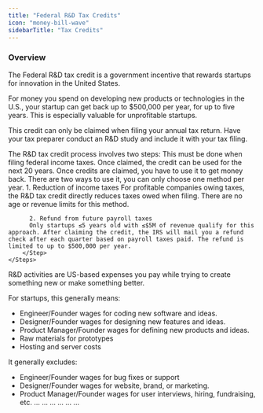 ```yaml
---
title: "Federal R&D Tax Credits"
icon: "money-bill-wave"
sidebarTitle: "Tax Credits"
---
```


### Overview
The Federal R&D tax credit is a government incentive that rewards startups for innovation in the United States.

For money you spend on developing new products or technologies in the U.S., your startup can get back up to $500,000 per year, for up to five years. This is especially valuable for unprofitable startups.

This credit can only be claimed when filing your annual tax return. Have your tax preparer conduct an R&D study and include it with your tax filing.


<AccordionGroup>
  <Accordion title="How it works">
      The R&D tax credit process involves two steps:
      <Steps>
        <Step title="Claim the credit">
          This must be done when filing federal income taxes. Once claimed, the credit can be used for the next 20 years.
        </Step>
        <Step title="Use the credit">
               Once credits are claimed, you have to use it to get money back. There are two ways to use it, you can only choose one method per year.
          1. Reduction of income taxes
For profitable companies owing taxes, the R&D tax credit directly reduces taxes owed when filing. There are no age or revenue limits for this method.

          2. Refund from future payroll taxes
          Only startups ≤5 years old with ≤$5M of revenue qualify for this approach. After claiming the credit, the IRS will mail you a refund check after each quarter based on payroll taxes paid. The refund is limited to up to $500,000 per year.
        </Step>
    </Steps>
  </Accordion>
  <Accordion title="What are R&D Activities?">
R&D activities are US-based expenses you pay while trying to create something new or make something better.

For startups, this generally means:
- Engineer/Founder wages for coding new software and ideas.
- Designer/Founder wages for designing new features and ideas.
- Product Manager/Founder wages for defining new products and ideas.
- Raw materials for prototypes
- Hosting and server costs

It generally excludes:
- Engineer/Founder wages for bug fixes or support
- Designer/Founder wages for website, brand, or marketing.
- Product Manager/Founder wages for user interviews, hiring, fundraising, etc.
  </Accordion>
  <Accordion title="Who qualifies?">
    ...
  </Accordion>
  <Accordion title="How much can you get?">
    ...
  </Accordion>
  <Accordion title="How do you get the money?">
    ...
  </Accordion>
  <Accordion title="When is the deadline?">
    ...
  </Accordion>
  <Accordion title="How much does it cost?">
    ...
  </Accordion>
    <Accordion title="Example">
    ...
  </Accordion>
</AccordionGroup>